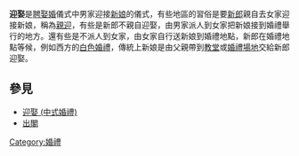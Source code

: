 '''迎娶'''是[[聘娶婚|聘娶婚]]儀式中男家迎接[[新娘|新娘]]的儀式，有些地區的習俗是要[[新郎|新郎]]親自去女家迎接新娘，稱為[[親迎|親迎]]，有些是新郎不親自迎娶，由男家派人到女家把新娘接到婚禮舉行的地方。還有些是不派人到女家，由女家自行送新娘到婚禮地點，新郎在婚禮地點等候，例如西方的[[白色婚禮|白色婚禮]]，傳統上新娘是由父親帶到[[教堂|教堂]]或[[婚禮場地|婚禮場地]]交給新郎迎娶。
==參見==
*[[迎娶_(中式婚禮)|迎娶 (中式婚禮)]]
*[[出閣|出閣]]
[[Category:婚禮|Category:婚禮]]